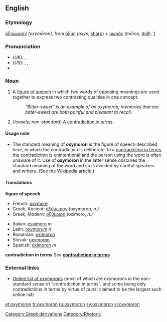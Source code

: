 ==English==

{{wikipedia}}

===Etymology===
{{Gr.}} [[ὀξύμωρον]] ''(oxymōron),'' from [[ὀξύς]] ''(oxys,'' [[sharp]]) + [[μωρός]] ''(mōros'', [[dull]]).  [http://www.perseus.tufts.edu/cgi-bin/ptext?doc=Perseus%3Atext%3A1999.04.0057%3Aentry%3D%2374333]

===Pronunciation===
*(''UK''): {{IPA|/ɒksɪˈmɔ:rɒn/}}, {{SAMPA|/QksI"mO:rQn/}}
*(''US''): {{AHD|äk-sĭ-môrʹän}}, {{IPA|/ɑksɪˈmɔrɑn/}}, {{SAMPA|/AksI"mOrAn/}}
*{{audio|en-us-oxymoron.ogg|Audio (US)}}

===Noun===
{{en-noun|''classical plural'' '''[[oxymora]]'''; ''Anglicized plural'' '''[[oxymorons]]'''}}

# A [[figure of speech]] in which two words of opposing meanings are used together to express two contrasting qualities in one concept.
#:''"Bitter-sweet" is an example of an oxymoron; memories that are bitter-sweet are both painful and pleasant to recall.''
# (''loosely; non-standard'') A [[contradiction in terms]].

====Usage note====
*The standard meaning of '''oxymoron''' is the figure of speech described here, in which the contradiction is deliberate.  In a [[contradiction in terms]], the contradiction is unintentional and the person using the word is often unaware of it.  Use of '''oxymoron''' in the latter sense obscures the standard meaning of the word and so is avoided by careful speakers and writers. (See the [[w:oxymoron|Wikipedia article]].)

====Translations====
'''figure of speech'''
{{top}}
* French: [[oxymore]]
* Greek, Ancient: [[ὀξύμωρον]] (oxymōron, ''n.)''
* Greek, Modern: [[οξύμωρο]] (oxímoro, ''n.)''
{{mid}}
* Italian: [[ossimoro]] ''m''
* Latin: [[oxymorum]] ''n''
* Romanian: [[oximoron]] {{n}}
* Slovak: [[oxymorón]] {{m}}
* Spanish: [[oxímoron]] ''m''
{{bottom}}

'''contradiction in terms'''
''See'' '''[[contradiction in terms]]'''

===External links===
*[http://www.oxymoronlist.com Online list of oxymorons] (most of which are oxymorons in the non-standard sense of "contradiction in terms", and some being only contradictions in terms by virtue of puns; claimed to be the largest such online list)

[[Category:Greek derivations]]
[[Category:Rhetoric]]

[[et:oxymoron]]
[[fr:oxymoron]]
[[ru:oxymoron]]
[[sv:oxymoron]]
[[vi:oxymoron]]